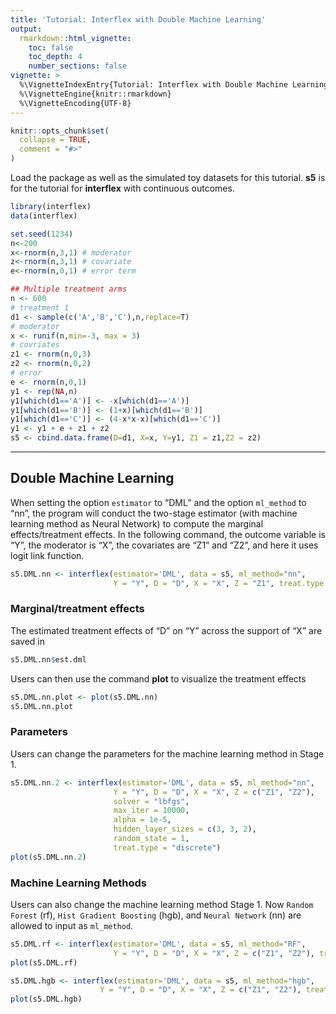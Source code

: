```yaml
---
title: 'Tutorial: Interflex with Double Machine Learning'
output:
  rmarkdown::html_vignette:
    toc: false
    toc_depth: 4
    number_sections: false
vignette: >
  %\VignetteIndexEntry{Tutorial: Interflex with Double Machine Learning}
  %\VignetteEngine{knitr::rmarkdown}
  %\VignetteEncoding{UTF-8}  
---
```

<!-- 
  Code to Justify Text
    <style>
    body {
    text-align: justify}
    </style>
-->   
```r
knitr::opts_chunk$set(
  collapse = TRUE,
  comment = "#>"
)
```

Load the package as well as the simulated toy datasets for this tutorial. **s5** is for the tutorial for **interflex** with continuous outcomes.

```r
library(interflex)
data(interflex)

set.seed(1234)
n<-200
x<-rnorm(n,3,1) # moderator
z<-rnorm(n,3,1) # covariate
e<-rnorm(n,0,1) # error term

## Multiple treatment arms
n <- 600
# treatment 1
d1 <- sample(c('A','B','C'),n,replace=T)
# moderator
x <- runif(n,min=-3, max = 3)
# covriates
z1 <- rnorm(n,0,3)
z2 <- rnorm(n,0,2)
# error
e <- rnorm(n,0,1)
y1 <- rep(NA,n)
y1[which(d1=='A')] <- -x[which(d1=='A')]
y1[which(d1=='B')] <- (1+x)[which(d1=='B')]
y1[which(d1=='C')] <- (4-x*x-x)[which(d1=='C')]
y1 <- y1 + e + z1 + z2
s5 <- cbind.data.frame(D=d1, X=x, Y=y1, Z1 = z1,Z2 = z2)
```

---

## Double Machine Learning

When setting the option `estimator` to "DML" and the option `ml_method` to "nn", the program will conduct the two-stage estimator (with machine learning method as Neural Network) to compute the marginal effects/treatment effects. In the following command, the outcome variable is "Y", the moderator is "X", the covariates are "Z1" and "Z2", and here it uses logit link function.
```r
s5.DML.nn <- interflex(estimator='DML', data = s5, ml_method="nn",
                       Y = "Y", D = "D", X = "X", Z = "Z1", treat.type = "discrete")
```

### Marginal/treatment effects

The estimated treatment effects of "D" on "Y" across the support of "X" are saved in 
```r
s5.DML.nn$est.dml
```

Users can then use the command **plot** to visualize the treatment effects
```r
s5.DML.nn.plot <- plot(s5.DML.nn)
s5.DML.nn.plot
```

### Parameters

Users can change the parameters for the machine learning method in Stage 1. 

```r
s5.DML.nn.2 <- interflex(estimator='DML', data = s5, ml_method="nn",
                       Y = "Y", D = "D", X = "X", Z = c("Z1", "Z2"),
                       solver = "lbfgs",
                       max_iter = 10000,
                       alpha = 1e-5,
                       hidden_layer_sizes = c(3, 3, 2),
                       random_state = 1,
                       treat.type = "discrete")
plot(s5.DML.nn.2)
```

### Machine Learning Methods

Users can also change the machine learning method Stage 1. Now `Random Forest` (rf), `Hist Gradient Boosting` (hgb), and `Neural Network` (nn) are allowed to input as `ml_method`.

```r
s5.DML.rf <- interflex(estimator='DML', data = s5, ml_method="RF",
                       Y = "Y", D = "D", X = "X", Z = c("Z1", "Z2"), treat.type = "discrete")
plot(s5.DML.rf)

s5.DML.hgb <- interflex(estimator='DML', data = s5, ml_method="hgb",
                    Y = "Y", D = "D", X = "X", Z = c("Z1", "Z2"), treat.type = "discrete")
plot(s5.DML.hgb)
```


